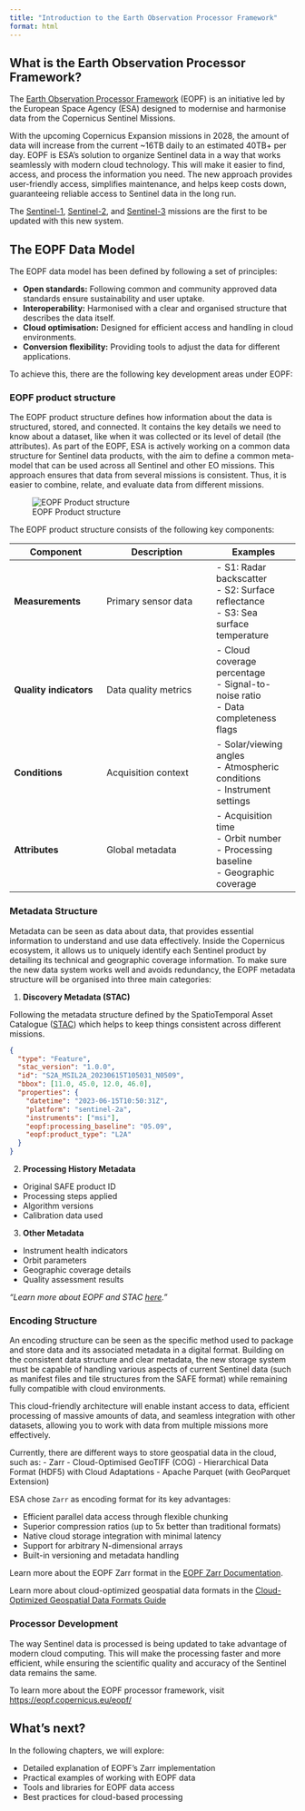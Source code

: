 ```yaml
---
title: "Introduction to the Earth Observation Processor Framework"
format: html
---
```

::: {.justify}

## What is the Earth Observation Processor Framework? {.unnumbered}

The [Earth Observation Processor Framework](https://eopf.copernicus.eu/) (EOPF) is an initiative led by the European Space Agency (ESA) designed to modernise and harmonise data from the Copernicus Sentinel Missions.

With the upcoming Copernicus Expansion missions in 2028, the amount of data will increase from the current ~16TB daily to an estimated 40TB+ per day. EOPF is ESA's solution to organize Sentinel data in a way that works seamlessly with modern cloud technology. This will make it easier to find, access, and process the information you need. The new approach provides user-friendly access, simplifies maintenance, and helps keep costs down, guaranteeing reliable access to Sentinel data in the long run.

The [Sentinel-1](https://www.esa.int/Applications/Observing_the_Earth/Copernicus/Sentinel-1), [Sentinel-2](https://www.esa.int/Applications/Observing_the_Earth/Copernicus/Sentinel-2), and [Sentinel-3](https://www.esa.int/Applications/Observing_the_Earth/Copernicus/Sentinel-3) missions are the first to be updated with this new system.

## The EOPF Data Model {.unnumbered}

The EOPF data model has been defined by following a set of principles:

- **Open standards:** Following common and community approved data standards ensure sustainability and user uptake.
- **Interoperability:** Harmonised with a clear and organised structure that describes the data itself.
- **Cloud optimisation:** Designed for efficient access and handling in cloud environments.
- **Conversion flexibility:** Providing tools to adjust the data for different applications.

To achieve this, there are the following key development areas under EOPF:

### EOPF product structure {.unnumbered}

The EOPF product structure defines how information about the data is structured, stored, and connected. It contains the key details we need to know about a dataset, like when it was collected or its level of detail (the attributes). 
As part of the EOPF, ESA is actively working on a common data structure for Sentinel data products, with the aim to define a common meta-model that can be used across all Sentinel and other EO missions. This approach ensures that data from several missions is consistent. Thus, it is easier to combine, relate, and evaluate data from different missions.

![EOPF Product structure](img/product_structure.png){fig-align="center"}

The EOPF product structure consists of the following key components:

| Component | Description | Examples |
|-----------|-------------|----------|
| **Measurements** | Primary sensor data | - S1: Radar backscatter<br>- S2: Surface reflectance<br>- S3: Sea surface temperature |
| **Quality indicators** | Data quality metrics | - Cloud coverage percentage<br>- Signal-to-noise ratio<br>- Data completeness flags |
| **Conditions** | Acquisition context | - Solar/viewing angles<br>- Atmospheric conditions<br>- Instrument settings |
| **Attributes** | Global metadata | - Acquisition time<br>- Orbit number<br>- Processing baseline<br>- Geographic coverage |

### Metadata Structure {.unnumbered}

Metadata can be seen as data about data, that provides essential information to understand and use data effectively. 
Inside the Copernicus ecosystem, it allows us to uniquely identify each Sentinel product by detailing its technical and geographic coverage information. To make sure the new data system works well and avoids redundancy, the EOPF metadata structure will be organised into three main categories:

1. **Discovery Metadata (STAC)**

Following the metadata structure defined by the SpatioTemporal Asset Catalogue ([STAC](https://stacspec.org/en/)) which helps to keep things consistent across different missions.

```json
{
  "type": "Feature",
  "stac_version": "1.0.0",
  "id": "S2A_MSIL2A_20230615T105031_N0509",
  "bbox": [11.0, 45.0, 12.0, 46.0],
  "properties": {
    "datetime": "2023-06-15T10:50:31Z",
    "platform": "sentinel-2a",
    "instruments": ["msi"],
    "eopf:processing_baseline": "05.09",
    "eopf:product_type": "L2A"
  }
}
```

2. **Processing History Metadata**

- Original SAFE product ID
- Processing steps applied
- Algorithm versions
- Calibration data used

3. **Other Metadata**
   
- Instrument health indicators
- Orbit parameters
- Geographic coverage details
- Quality assessment results

::: {.callout-note}
*"Learn more about EOPF and STAC [here](./)."*

:::

### Encoding Structure {.unnumbered}

An encoding structure can be seen as the specific method used to package and store data and its associated metadata in a digital format.
Building on the consistent data structure and clear metadata, the new storage system must be capable of handling various aspects of current Sentinel data (such as manifest files and tile structures from the SAFE format) while remaining fully compatible with cloud environments.

This cloud-friendly architecture will enable instant access to data, efficient processing of massive amounts of data, and seamless integration with other datasets, allowing you to work with data from multiple missions more effectively.

Currently, there are different ways to store geospatial data in the cloud, such as:
- Zarr
- Cloud-Optimised GeoTIFF (COG)
- Hierarchical Data Format (HDF5) with Cloud Adaptations
- Apache Parquet (with GeoParquet Extension)

ESA chose `Zarr` as encoding format for its key advantages:

- Efficient parallel data access through flexible chunking
- Superior compression ratios (up to 5x better than traditional formats)
- Native cloud storage integration with minimal latency
- Support for arbitrary N-dimensional arrays
- Built-in versioning and metadata handling

Learn more about the EOPF Zarr format in the [EOPF Zarr Documentation](https://zarr.eopf.copernicus.eu/).

::: {.callout-note}
Learn more about cloud-optimized geospatial data formats in the [Cloud-Optimized Geospatial Data Formats Guide](https://guide.cloudnativegeo.org/)
:::

### Processor Development {.unnumbered}

The way Sentinel data is processed is being updated to take advantage of modern cloud computing. This will make the processing faster and more efficient, while ensuring the scientific quality and accuracy of the Sentinel data remains the same.

::: {.callout-note}
To learn more about the EOPF processor framework, visit [https://eopf.copernicus.eu/eopf/](https://eopf.copernicus.eu/eopf/)
:::

## What's next? {.unnumbered}

In the following chapters, we will explore:

- Detailed explanation of EOPF's Zarr implementation
- Practical examples of working with EOPF data
- Tools and libraries for EOPF data access
- Best practices for cloud-based processing

:::

